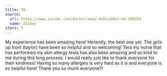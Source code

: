 ```yaml
---
title: TW
source:
  url: https://www.zocdoc.com/doctor/maaz-mohiuddin-md-196924
  name: ZocDoc
stars: 5
---
```

My experience has been amazing here! Honestly, the best one yet. The girls up front (taylor) have been so helpful and so welcoming! Tera my nurse that has performed my skin allergy tests has also been amazing and so kind to me during this long process. I would really just like to thank everyone for their kindness! Having so many allergies is very hard as it is and everyone is so helpful here! Thank you so much everyone!!!